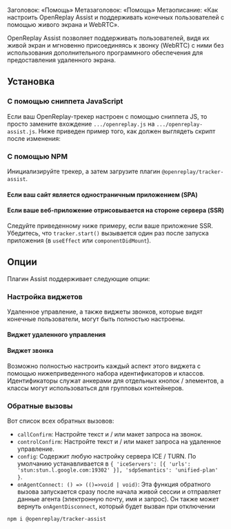 Заголовок: «Помощь»
Метазаголовок: «Помощь»
Метаописание: «Как настроить OpenReplay Assist и поддерживать конечных пользователей с помощью живого экрана и WebRTC».

OpenReplay Assist позволяет поддерживать пользователей, видя их живой экран и мгновенно присоединяясь к звонку (WebRTC) с ними без использования дополнительного программного обеспечения для предоставления удаленного экрана.

## Установка

### С помощью сниппета JavaScript

Если ваш OpenReplay-трекер настроен с помощью сниппета JS, то просто замените вхождение `.../openreplay.js` на `.../openreplay-assist.js`. Ниже приведен пример того, как должен выглядеть скрипт после изменения:

### С помощью NPM

Инициализируйте трекер, а затем загрузите плагин `@openreplay/tracker-assist`.

#### Если ваш сайт является одностраничным приложением (SPA)

#### Если ваше веб-приложение отрисовывается на стороне сервера (SSR)

Следуйте приведенному ниже примеру, если ваше приложение SSR. Убедитесь, что `tracker.start()` вызывается один раз после запуска приложения (в `useEffect` или `componentDidMount`).

## Опции

Плагин Assist поддерживает следующие опции:

### Настройка виджетов

Удаленное управление, а также виджеты звонков, которые видят конечные пользователи, могут быть полностью настроены.

#### Виджет удаленного управления

#### Виджет звонка

Возможно полностью настроить каждый аспект этого виджета с помощью нижеприведенного набора идентификаторов и классов. Идентификаторы служат анкерами для отдельных кнопок / элементов, а классы могут использоваться для групповых контейнеров.

### Обратные вызовы

Вот список всех обратных вызовов:

- `callConfirm`: Настройте текст и / или макет запроса на звонок.
- `controlConfirm`: Настройте текст и / или макет запроса на удаленное управление.
- `config`: Содержит любую настройку сервера ICE / TURN. По умолчанию устанавливается в `{ 'iceServers': [{ 'urls': 'stun:stun.l.google.com:19302' }], 'sdpSemantics': 'unified-plan' }`.
- `onAgentConnect: () => (()=>void | void)`: Эта функция обратного вызова запускается сразу после начала живой сессии и отправляет данные агента (электронную почту, имя и запрос). Он также может вернуть `onAgentDisconnect`, который будет вызван при отключении
```bash
npm i @openreplay/tracker-assist
```
